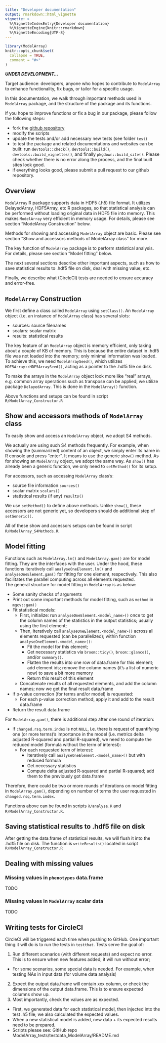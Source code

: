 ```yaml
---
title: "Developer documentation"
output: rmarkdown::html_vignette
vignette: >
  %\VignetteIndexEntry{Developer documentation}
  %\VignetteEngine{knitr::rmarkdown}
  %\VignetteEncoding{UTF-8}
---
```


```r
library(ModelArray)
knitr::opts_chunk$set(
  collapse = TRUE,
  comment = "#>"
)
```

***UNDER DEVELOPMENT...***

Target audience: developers, anyone who hopes to contribute to `ModelArray` to enhance functionality, fix bugs, or tailor for a specific usage. 

In this documentation, we walk through important methods used in `ModelArray` package, and the structure of the package and its functions.

If you hope to improve functions or fix a bug in our package, please follow the following steps:

* fork the [github repository](https://github.com/PennLINC/ModelArray)
* modify the scripts
* update the tests and/or add necessary new tests (see folder `test`)
* to test the package and related documentations and websites can be built: run `devtools::check()`, `devtools::build()`, `devtools::build_vignettes()`, and finally `pkgdown::build_site()`. Please check whether there is no error along the process, and the final built sites look good.
* if everything looks good, please submit a pull request to our github repository.

## Overview

`ModelArray` R package supports data in HDF5 (.h5) file format. It utilizes DelayedArray, HDF5Array, etc R packages, so that statistical analysis can be performed without loading original data in HDF5 file into memory. This makes `ModelArray` very efficient in memory usage. For details, please see section "ModelArray Construction" below. \

Methods for showing and accessing `ModelArray` object are basic. Please see section "Show and accessors methods of ModelArray class" for more.

The key function of `ModelArray` package is to perform statistical analysis. For details, please see section "Model fitting" below. \

The next several sections describe other important aspects, such as how to save statistical results to .hdf5 file on disk, deal with missing value, etc.

Finally, we describe what (CircleCI) tests are needed to ensure accuracy and error-free.

## `ModelArray` Construction
We first define a class called `ModelArray` using `setClass()`. An `ModelArray` object (i.e. an instance of `ModelArray` class) has several slots:

* sources: source filenames
* scalars: scalar matrix
* results: statistical results

The key feature of an `ModelArray` object is memory efficient, only taking about a couple of KB of memory. This is because the entire dataset in .hdf5 file was not loaded into the memory; only minimal information was loaded. To achieve this, we need `ModelArraySeed()`, which utilizes `HDF5Array::HDF5ArraySeed()`, acting as a pointer to the .hdf5 file on disk. 

To make the arrays in the `ModelArray` object look more like "real" arrays, e.g. common array operations such as transpose can be applied, we utilize package `DelayedArray`. This is done in the `ModelArray()` function.

Above functions and setups can be found in script `R/ModelArray_Constructor.R`

## Show and accessors methods of `ModelArray` class
To easily show and access an `ModelArray` object, we adopt S4 methods. 

We actually are using such S4 methods frequently. For example, when showing the (summarized) content of an object, we simply enter its name in R console and press "enter". It means to use the generic `show()` method. As for showing an `ModelArray` object, we adopt the same way. As `show()` has already been a generic function, we only need to `setMethod()` for its setup.

For accessors, such as accessing `ModelArray` class's:

* source file information `sources()`
* scalar matrix `scalars()`
* statistical results (if any) `results()`

We use `setMethod()` to define above methods. Unlike `show()`, these accessors are not generic yet, so developers should do additional step of `setGeneric()`.

All of these show and accessors setups can be found in script `R/ModelArray_S4Methods.R`.


## Model fitting
Functions such as `ModelArray.lm()` and `ModelArray.gam()` are for model fitting. They are the interfaces with the user. Under the hood, these functions iteratively call `analyseOneElement.lm()` and `analyseOneElement.gam()` for fitting for one element, respectively. This also facilitates the parallel computing across all elements requested.  
The general structure for model fitting in `ModelArray` is as below: 

* Some sanity checks of arguments
* Print out some important methods for model fitting, such as `method` in `mgcv::gam()`
* Fit statistical models:
  * First, initialize: run `analyseOneElement.<model_name>()` once to get the column names of the statistics in the output statistics; usually using the first element;
  * Then, iteratively call `analyseOneElement.<model_name>()` across all elements requested (can be parallelized); within function `analyseOneElement.<model_name>()`:
    * Fit the model for this element;
    * Get necessary statistics via `broom::tidy()`, `broom::glance()`, and/or `summary()`. 
    * Flatten the results into one row of data.frame for this element; add element ids; remove the column names (it's a list of numeric now) to save a bit more memory
    * Return this result of this element
  * Concatenate results of all requested elements, and add the column names; now we get the final result data.frame
* If p-value correction (for terms and/or model) is requested:
  * For each p-value correction method, apply it and add to the result data.frame
* Return the result data.frame

For `ModelArray.gam()`, there is additional step after one round of iteration:

* If `changed.rsq.term.index` is not `NULL`, i.e. there is request of quantifying one (or more terms)'s importance in the model (i.e. metrics delta adjusted R-squared and partial R-squared), we need to compute the reduced model (formula without the term of interest):
  * For each requested term of interest:
    * Iteratively call `analyseOneElement.<model_name>()` but with reduced formula
    * Get necessary statistics
    * Compute delta adjusted R-squared and partial R-squared; add them to the previously got data.frame
  
Therefore, there could be two or more rounds of iterations on model fitting in `ModelArray.gam()`, depending on number of terms the user requested in `changed.rsq.term.index`.

Functions above can be found in scripts `R/analyse.R` and `R/ModelArray_Constructor.R`.


## Saving statistical results to .hdf5 file on disk
After getting the data.frame of statistical results, we will flush it into the .hdf5 file on disk. The function is `writeResults()` located in script `R/ModelArray_Constructor.R`


## Dealing with missing values
### Missing values in `phenotypes` data.frame
TODO

### Missing values in `ModelArray` scalar data
TODO

## Writing tests for CircleCI
CircleCI will be triggered each time when pushing to GitHub. One important thing it will do is to run the tests in `testthat`. Tests serve the goal of:

1. Run different scenarios (with different requests) and expect no error. This is to ensure when new features added, it will run without error;
  * For some scenarios, some special data is needed. For example, when testing NAs in input data (for volume data analysis)
2. Expect the output data.frame will contain xxx column, or check the dimensions of the output data.frame. This is to ensure expected columns show up.
3. Most importantly, check the values are as expected. 
  * First, we generated data for each statistical model, then injected into the test .h5 file; we also calculated the expected values.
  * When a new statistical model is added, new data + its expected results need to be prepared.
  * Scripts please see: GitHub repo ModelArray_tests/testdata_ModelArray/README.md
  
  
